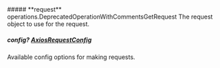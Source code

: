 
<Collapsible>
    ##### **request** operations.DeprecatedOperationWithCommentsGetRequest
    The request object to use for the request.
    <Collapsible.Break/>
    <DeprecatedOperationWithCommentsGetRequest/>
</Collapsible>

##### **config?** [AxiosRequestConfig](https://axios-http.com/docs/req_config)
Available config options for making requests.

